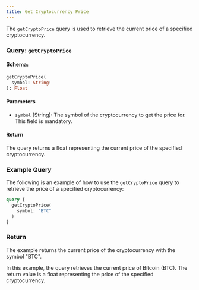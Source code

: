 ```yaml
---
title: Get Cryptocurrency Price
---
```



The `getCryptoPrice` query is used to retrieve the current price of a specified cryptocurrency.

### Query: `getCryptoPrice`

#### Schema:
```graphql
getCryptoPrice(
  symbol: String!
): Float
```

#### Parameters

- `symbol` (String): The symbol of the cryptocurrency to get the price for. This field is mandatory.

#### Return

The query returns a float representing the current price of the specified cryptocurrency.

### Example Query

The following is an example of how to use the `getCryptoPrice` query to retrieve the price of a specified cryptocurrency:

```graphql
query {
  getCryptoPrice(
    symbol: "BTC"
  )
}
```

### Return

The example returns the current price of the cryptocurrency with the symbol "BTC".

In this example, the query retrieves the current price of Bitcoin (BTC). The return value is a float representing the price of the specified cryptocurrency.